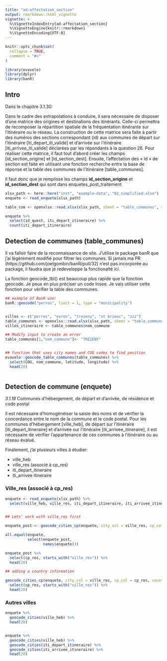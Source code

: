 ```yaml
---
title: "ad-affectation_section"
output: rmarkdown::html_vignette
vignette: >
  %\VignetteIndexEntry{ad-affectation_section}
  %\VignetteEngine{knitr::rmarkdown}
  %\VignetteEncoding{UTF-8}
---
```


```r
knitr::opts_chunk$set(
  collapse = TRUE,
  comment = "#>"
)
```

```r
library(evavelo)
library(dplyr)
library(banR)
```
## Intro

Dans le chapitre 3.1.30:

Dans le cadre des extrapolations à conduire, il sera nécessaire de disposer d’une matrice des origines et destinations des itinérants. Celle-ci permettra de recomposer la répartition spatiale de la fréquentation itinérante sur l’itinéraire ou le réseau. La construction de cette matrice sera faite à partir des numéros des sections correspondant (id) aux communes de départ sur l’itinéraire [iti_depart_iti_valide] et d’arrivée sur l’itinéraire [iti_arrivee_iti_valide] déclarées par les répondants à la question 26. Pour réaliser cette matrice, il faut tout d’abord créer les champs [id_section_origine] et [id_section_dest]. Ensuite, l’affectation des « id » de section est faite en utilisant une fonction recherche entre la base de réponse et la table des communes de l’itinéraire [table_communes].

Il faut donc que je remplisse les champs **id_section_origine** et **id_section_dest** qui sont dans enquetes_post_traitement

```r
xlsx_path <- here::here("inst", "example-data", "02_simplified.xlsx")
enquete <- read_enquete(xlsx_path)

table_com <- openxlsx::read.xlsx(xlsx_path, sheet = "table_communes", startRow = 2)
```


```r
enquete %>% 
  select(id_quest, iti_depart_itineraire) %>% 
  count(iti_depart_itineraire)

```

## Detection de communes (table_communes)

Il va falloir faire de la reconnaissance de site.
J'utilise le package banR que j'ai légèrement modifié pour filtrer les communes.
Si jamais ma PR (https://github.com/joelgombin/banR/pull/32) n'est pas incorporée au package, il faudra que je redeveloppe la fonctionalté ici.

La fonction geocode_tbl() est beaucoup plus rapide que la fonction geocode. Je peux en plus préciser un code Insee.
Je vais utiliser cette fonction pour vérifier la table des communes. 




```r
## example of BanR use:
banR::geocode("perros", limit = 1, type = "municipality")


villes <- c("perros", "evron", "trezeny", "st brieuc", "zzz")
table_communes <- openxlsx::read.xlsx(xlsx_path, sheet = "table_communes", startRow = 2)
villes_itineraire <- table_communes$nom_commune

## Modify input to create an error
table_communes[1,"nom_commune"]<- "TREZENY"


## function that uses city names and COG codes to find position
evavelo::geocode_table_communes(table_communes) %>% 
  select(COG, nom_commune, latitude, longitude) %>% 
  head(20)



```

## Detection de commune (enquete)
*3.1.19*	Communes d’hébergement, de départ et d’arrivée, de résidence et code postal

Il est nécessaire d’homogénéiser la saisie des noms et de vérifier la concordance entre le nom de la commune et le code postal. Pour les communes d’hébergement [ville_heb], de départ sur l’itinéraire [iti_depart_itineraire] et d’arrivée sur l’itinéraire [iti_arrivee_itineraire], il est nécessaire de vérifier l’appartenance de ces communes à l’itinéraire ou au réseau évalué.


Finalement, j'ai plusieurs villes à étudier:

* ville_heb
* ville_res (associé à cp_res)
* iti_depart_itineraire
* iti_arrivee itineraire

### Ville_res (associé à cp_res)
```r

enquete <- read_enquete(xlsx_path) %>% 
  select(ville_heb, ville_res, iti_depart_itineraire, iti_arrivee_itineraire, cp_res, pays_res)


## Lets' work with ville_res first

enquete_post <- geocode_cities_cp(enquete, city_col = ville_res, cp_col = cp_res)

all.equal(enquete,
          select(enquete_post, 
                 names(enquete)))

enquete_post %>% 
  select(cp_res, starts_with("ville_res")) %>% 
  head(20)

## adding a country information

geocode_cities_cp(enquete, city_col = ville_res, cp_col = cp_res, country_col = pays_res) %>% 
  select(cp_res, starts_with("ville_res")) %>% 
  head(20)
```

### Autres villes

```r

enquete %>% 
  geocode_cities(ville_heb) %>% 
  head(20)


enquete %>% 
  geocode_cities(ville_heb) %>% 
  geocode_cities(iti_depart_itineraire) %>% 
  geocode_cities(iti_arrivee_itineraire) %>% 
  head(20)

```

